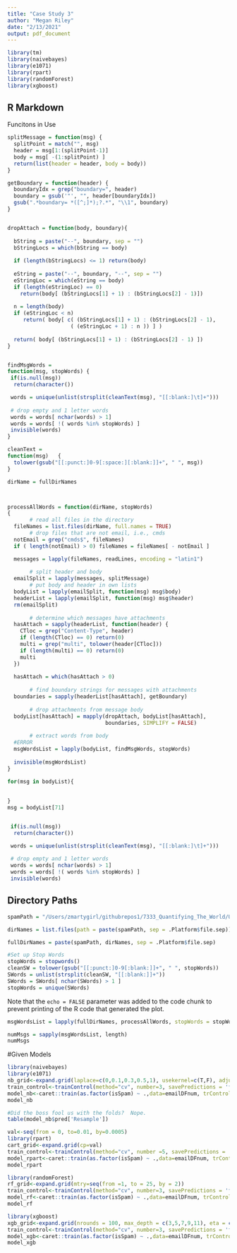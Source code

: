 ```yaml
---
title: "Case Study 3"
author: "Megan Riley"
date: "2/13/2021"
output: pdf_document
---
```


```r
library(tm)
library(naivebayes)
library(e1071)
library(rpart)
library(randomForest)
library(xgboost)


```

## R Markdown

Funcitons in Use

```r

splitMessage = function(msg) {
  splitPoint = match("", msg)
  header = msg[1:(splitPoint-1)]
  body = msg[ -(1:splitPoint) ]
  return(list(header = header, body = body))
}

getBoundary = function(header) {
  boundaryIdx = grep("boundary=", header)
  boundary = gsub('"', "", header[boundaryIdx])
  gsub(".*boundary= *([^;]*);?.*", "\\1", boundary)
}


dropAttach = function(body, boundary){
  
  bString = paste("--", boundary, sep = "")
  bStringLocs = which(bString == body)
  
  if (length(bStringLocs) <= 1) return(body)
  
  eString = paste("--", boundary, "--", sep = "")
  eStringLoc = which(eString == body)
  if (length(eStringLoc) == 0) 
    return(body[ (bStringLocs[1] + 1) : (bStringLocs[2] - 1)])
  
  n = length(body)
  if (eStringLoc < n) 
     return( body[ c( (bStringLocs[1] + 1) : (bStringLocs[2] - 1), 
                    ( (eStringLoc + 1) : n )) ] )
  
  return( body[ (bStringLocs[1] + 1) : (bStringLocs[2] - 1) ])
}


findMsgWords = 
function(msg, stopWords) {
 if(is.null(msg))
  return(character())

 words = unique(unlist(strsplit(cleanText(msg), "[[:blank:]\t]+")))
 
 # drop empty and 1 letter words
 words = words[ nchar(words) > 1]
 words = words[ !( words %in% stopWords) ]
 invisible(words)
}

cleanText =
function(msg)   {
  tolower(gsub("[[:punct:]0-9[:space:][:blank:]]+", " ", msg))
}

dirName = fullDirNames



processAllWords = function(dirName, stopWords)
{
       # read all files in the directory
  fileNames = list.files(dirName, full.names = TRUE)
       # drop files that are not email, i.e., cmds
  notEmail = grep("cmds$", fileNames)
  if ( length(notEmail) > 0) fileNames = fileNames[ - notEmail ]

  messages = lapply(fileNames, readLines, encoding = "latin1")
  
       # split header and body
  emailSplit = lapply(messages, splitMessage)
       # put body and header in own lists
  bodyList = lapply(emailSplit, function(msg) msg$body)
  headerList = lapply(emailSplit, function(msg) msg$header)
  rm(emailSplit)
  
       # determine which messages have attachments
  hasAttach = sapply(headerList, function(header) {
    CTloc = grep("Content-Type", header)
    if (length(CTloc) == 0) return(0)
    multi = grep("multi", tolower(header[CTloc])) 
    if (length(multi) == 0) return(0)
    multi
  })
  
  hasAttach = which(hasAttach > 0)
  
       # find boundary strings for messages with attachments
  boundaries = sapply(headerList[hasAttach], getBoundary)
  
       # drop attachments from message body
  bodyList[hasAttach] = mapply(dropAttach, bodyList[hasAttach], 
                               boundaries, SIMPLIFY = FALSE)
  
       # extract words from body
  #ERROR
  msgWordsList = lapply(bodyList, findMsgWords, stopWords)
  
  invisible(msgWordsList)
}

```

```r
for(msg in bodyList){
  
  
}
msg = bodyList[71]


 if(is.null(msg))
  return(character())

 words = unique(unlist(strsplit(cleanText(msg), "[[:blank:]\t]+")))
 
 # drop empty and 1 letter words
 words = words[ nchar(words) > 1]
 words = words[ !( words %in% stopWords) ]
 invisible(words)


```

## Directory Paths


```r
spamPath = "/Users/zmartygirl/githubrepos1/7333_Quantifying_The_World/Unit6_CaseStudy3/data"

dirNames = list.files(path = paste(spamPath, sep = .Platform$file.sep))

fullDirNames = paste(spamPath, dirNames, sep = .Platform$file.sep)

#Set up Stop Words
stopWords = stopwords()
cleanSW = tolower(gsub("[[:punct:]0-9[:blank:]]+", " ", stopWords))
SWords = unlist(strsplit(cleanSW, "[[:blank:]]+"))
SWords = SWords[ nchar(SWords) > 1 ]
stopWords = unique(SWords)

```

Note that the `echo = FALSE` parameter was added to the code chunk to prevent printing of the R code that generated the plot.

```r
msgWordsList = lapply(fullDirNames, processAllWords, stopWords = stopWords)
```


```r
numMsgs = sapply(msgWordsList, length)
numMsgs

```


#Given Models
```r
library(naivebayes)
library(e1071)
nb_grid<-expand.grid(laplace=c(0,0.1,0.3,0.5,1), usekernel=c(T,F), adjust=c(T,F))
train_control<-trainControl(method="cv", number=3, savePredictions = 'final',summaryFunction = f1)
model_nb<-caret::train(as.factor(isSpam) ~ .,data=emailDFnum, trControl = train_control, method='naive_bayes',tuneGrid = nb_grid)
model_nb

#Did the boss fool us with the folds?  Nope.
table(model_nb$pred['Resample'])

val<-seq(from = 0, to=0.01, by=0.0005)
library(rpart)
cart_grid<-expand.grid(cp=val)
train_control<-trainControl(method="cv", number =5, savePredictions = 'final',summaryFunction = f1)
model_rpart<-caret::train(as.factor(isSpam) ~ .,data=emailDFnum, trControl = train_control, method='rpart',tuneGrid = cart_grid)
model_rpart

library(randomForest)
rf_grid<-expand.grid(mtry=seq(from =1, to = 25, by = 2))
train_control<-trainControl(method="cv", number=3, savePredictions = 'final',summaryFunction = f1)
model_rf<-caret::train(as.factor(isSpam) ~ .,data=emailDFnum, trControl = train_control, ntree=200,method='rf',tuneGrid = rf_grid)
model_rf

library(xgboost)
xgb_grid<-expand.grid(nrounds = 100, max_depth = c(3,5,7,9,11), eta = c(0.01,0.03,0.1), gamma=c(1,3,5,10), colsample_bytree=1, min_child_weight=1, subsample=1)
train_control<-trainControl(method="cv", number=3, savePredictions = 'final',summaryFunction = f1)
model_xgb<-caret::train(as.factor(isSpam) ~ .,data=emailDFnum, trControl = train_control,method='xgbTree',tuneGrid = xgb_grid)
model_xgb



```